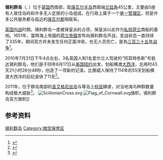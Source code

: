 {{noteTA
|G1=UK Places
|G2=Unit
|1=zh-hans:锡利; zh-hant:錫利
}}
{{Infobox islands
|name             =锡利群岛
|image name       = Isles of Scilly NASA.jpg
|image caption    = 锡利群岛卫星图
|image size       = 250px
|locator map      = CornwallScilly.png
|location         = [[凯尔特海|凯尔特海]]，距[[英格兰|英格兰]]康瓦尔海岸{{convert|45|km|mi|abbr=on}}
|total islands    = 5座有人居住岛屿，140座无人居住岛屿
|major islands    = [[圣玛丽斯岛_(锡利群岛)|圣玛丽斯岛]]，[[特雷斯科岛|特雷斯科岛]]，[[圣马丁斯岛_(锡利群岛)|圣马丁斯岛]]，[[布赖尔岛|布赖尔岛]]，[[圣艾格尼丝岛|圣艾格尼丝岛]]
|coordinates      = {{Coord|49|56|10|N|6|19|22|W|region:GB_type:isle|display=inline,title}}
|highest mount    =
|elevation m      =
|country          = 英国
|population as of = 2010
|density km2      =
|area km2         = 16.03
|area footnotes   =
|population       =2100
|ethnic groups    = 99.6% 英国白人
|country admin divisions title     = 地位
|country admin divisions           = [[单一管理区|单一管理区]]
|country largest city              = [[休镇|休镇]]
|country largest city population   = 1,068
}}

'''锡利群岛'''（{{lang-kw|Syllan}}, {{lang-en|Isles of Scilly}}）位于[[英国|英国]]西南部，距[[康瓦爾郡|康瓦尔半岛]]西南端[[兰兹角|兰兹角]]45公里，主要由5座有人居住岛屿和许多无人定居的小岛组成。在行政上属于一个[[单一管理区|单一管理区]]，但是许多公共服务都与临近的[[康瓦尔郡|康瓦尔郡]]相联系。

[[英国内战|英国内战]]时期，锡利群岛一度被保皇派的{{tsl|en|Cavalier|騎士派}}占领，保皇派以此作为[[私掠|私掠]][[荷兰|荷兰]]商船的基地。1651年，當時海上帝國的[[荷兰帝國|荷兰帝國]]宣布向锡利群岛开战，宣战状态一直持续了335年，期间双方并未发生任何正面冲突，也无人员伤亡，是為[[三百三十五年战争|三百三十五年战争]]<ref>{{cite web | language = zh-cn | publisher = 新华网 | title = 西《万象》月刊：历史上最荒唐军事事件 | url = http://news.xinhuanet.com/world/2009-09/22/content_12095676.htm | date = 2009-09-22 | accessdate = 2011-12-12 | deadurl = yes | archiveurl = https://web.archive.org/web/20110414225156/http://news.xinhuanet.com/world/2009-09/22/content_12095676.htm | archivedate = 2011-04-14 }}</ref>。

2010年7月31日下午4点左右，3名英国人和1名爱尔兰人驾驶的“阿耳特弥斯”号抵达锡利群岛，他们是于同年6月17日从[[美国|美国]][[纽约|纽约]]出发，划船横渡[[大西洋|大西洋]]，总用时43天21小时26分48秒，创造了一项新的记录。比挪威人保持了114年的55天划船横渡大西洋的前纪录快了11天<ref>{{cite web | language = zh-cn | publisher = 腾讯 | title = 4人划船横渡大西洋 | url = http://news.qq.com/a/20100802/000224.htm | date = 2010-08-02 | accessdate = 2011-12-12 | archive-date = 2019-07-10 | archive-url = https://web.archive.org/web/20190710160235/https://news.qq.com/a/20100802/000224.htm | dead-url = no }}</ref>。

2011年，位于群岛南部的[[圣艾格尼丝岛|圣艾格尼丝岛]]与{{tsl|en|Gugh|古夫島}}等岛上[[棕鼠|棕鼠]]肆虐，对当地海鸟种群数量构成极大威胁<ref>{{cite web | language = zh-cn | publisher = 网易 | title = 英国一小岛老鼠肆虐：吃海鸟破坏生态平衡 | url = http://discover.news.163.com/11/0730/10/7A719VU1000125LI.html | date = 2011-07-30 | accessdate = 2011-12-12 | archive-url = https://web.archive.org/web/20120522172801/http://discover.news.163.com/11/0730/10/7A719VU1000125LI.html | archive-date = 2012-05-22 | dead-url = yes }}</ref>。
{{Location map+ |United Kingdom Isles of Scilly |width=500 |float=left |caption=<div style="text-align: center;">锡利群岛地图</div>|places=
{{Location map~ |United Kingdom Isles of Scilly |lat=49.922162 |long=-6.297941|label=[[圣玛丽斯岛_(锡利群岛)|圣玛丽斯岛]] }}
{{Location map~ |United Kingdom Isles of Scilly |lat=49.9563 |long=-6.3319 |label=[[特雷斯科岛|特雷斯科岛]] |position=right}}
{{Location map~ |United Kingdom Isles of Scilly |lat=49.891897 |long=-6.344655 |label=[[圣艾格尼丝岛|圣艾格尼丝岛]]|position=left}}
{{Location map~ |United Kingdom Isles of Scilly |lat=49.964086|long=-6.287456 |label=[[圣马丁斯岛_(锡利群岛)|圣马丁斯岛]] |position=right}}
{{Location map~ |United Kingdom Isles of Scilly |lat=49.953981|long=-6.355262 |label=[[布赖尔岛|布赖尔岛]] |position=bottom}}
{{Location map~ |United Kingdom Isles of Scilly |lat=49.972671|long=-6.325214 |label=圣海伦斯岛 |position=left}}
{{Location map~ |United Kingdom Isles of Scilly |lat=49.89422|long=-6.331823|label={{tsl|en|Gugh|古夫島}} |position=left}}
{{Location map~ |United Kingdom Isles of Scilly |lat=49.896321|long=-6.373372|label=Annet|position=left}}
{{Location map~ |United Kingdom Isles of Scilly |lat=49.931472|long=-6.352122|label=Samson|position=left}}
{{Location map~ |United Kingdom Isles of Scilly |lat=49.915724|long=-6.311266|label=[[休镇|休镇]]|position=left}}
{{Location map~ |United Kingdom Isles of Scilly |lat=49.951827|long=-6.257501|label=Great Ganilly|position=right}}
{{Location map~ |United Kingdom Isles of Scilly |lat=49.9680|long=-6.3123|label=Teän|position=right}}
{{Location map~ |United Kingdom Isles of Scilly |lat=49.953512|long=-6.369456|label=Gweal|position=left}}
{{Location map~ |United Kingdom Isles of Scilly |lat=49.87|long=-6.40|label=Rosevear|position=left}}
{{Location map~ |United Kingdom Isles of Scilly |lat=49.979071|long=-6.292114|label=White Island|position=right}}
{{Location map~ |United Kingdom Isles of Scilly |lat=49.9567|long=-6.2689|label=English Island|position=left}}
}}
[[File:ScillonianCross.svg|thumb]]
[[File:Flag_of_Cornwall.svg|thumb]]旗帜，锡利群岛官方旗帜]]

==参考资料==
{{reflist}}

{{英国行政区划}}
[[Category:锡利群岛|]]
[[Category:暗空保育区|Category:暗空保育区]]
